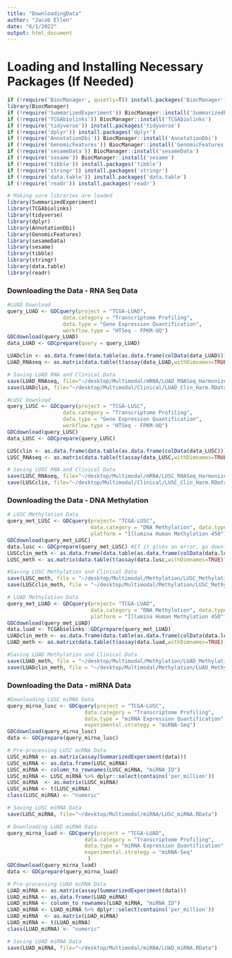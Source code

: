 ```yaml
---
title: "DownloadingData"
author: "Jacob Ellen"
date: "6/1/2022"
output: html_document
---
```


# Loading and Installing Necessary Packages (If Needed)

```r
if (!require('BiocManager', quietly=T)) install.packages('BiocManager')
library(BiocManager)
if (!require('SummarizedExperiment')) BiocManager::install('SummarizedExperiment')
if (!require('TCGAbiolinks')) BiocManager::install('TCGAbiolinks')
if (!require('tidyverse')) install.packages('tidyverse')
if (!require('dplyr')) install.packages('dplyr')
if (!require('AnnotationDbi')) BiocManager::install('AnnotationDbi')
if (!require('GenomicFeatures')) BiocManager::install('GenomicFeatures')
if (!require('sesameData')) BiocManager::install('sesameData')
if (!require('sesame')) BiocManager::install('sesame')
if (!require('tibble')) install.packages('tibble')
if (!require('stringr')) install.packages('stringr')
if (!require('data.table')) install.packages('data.table')
if (!require('readr')) install.packages('readr')

# Making sure libraries are loaded
library(SummarizedExperiment)
library(TCGAbiolinks)
library(tidyverse)
library(dplyr)
library(AnnotationDbi)
library(GenomicFeatures)
library(sesameData)
library(sesame)
library(tibble)
library(stringr)
library(data.table)
library(readr)
```

### Downloading the Data - RNA Seq Data

```r
#LUAD Download
query_LUAD <- GDCquery(project = "TCGA-LUAD", 
                  data.category = "Transcriptome Profiling", 
                  data.type = "Gene Expression Quantification", 
                  workflow.type = "HTSeq - FPKM-UQ")
GDCdownload(query_LUAD)
data_LUAD <- GDCprepare(query = query_LUAD)

LUADclin <- as.data.frame(data.table(as.data.frame(colData(data_LUAD))))
LUAD_RNAseq <- as.matrix(data.table(t(assay(data_LUAD,withDimnames=TRUE))))

# Saving LUAD RNA and Clinical Data
save(LUAD_RNAseq, file="~/desktop/Multimodal/mRNA/LUAD_RNASeq_Harmonized.RData")
save(LUADclin, file="~/desktop/Multimodal/Clinical/LUAD_Clin_Harm.RData")

#LUSC Download
query_LUSC <- GDCquery(project = "TCGA-LUSC", 
                  data.category = "Transcriptome Profiling", 
                  data.type = "Gene Expression Quantification", 
                  workflow.type = "HTSeq - FPKM-UQ")
GDCdownload(query_LUSC)
data_LUSC <- GDCprepare(query_LUSC)

LUSCclin <- as.data.frame(data.table(as.data.frame(colData(data_LUSC))))
LUSC_RNAseq <- as.matrix(data.table(t(assay(data_LUSC,withDimnames=TRUE))))

# Saving LUSC RNA and Clinical Data
save(LUSC_RNAseq, file="~/desktop/Multimodal/mRNA/LUSC_RNASeq_Harmonized.RData")
save(LUSCclin, file="~/desktop/Multimodal/Clinical/LUSC_Clin_Harm.RData")
```

### Downloading the Data - DNA Methylation

```r
# LUSC Methylation Data
query_met_LUSC <- GDCquery(project= "TCGA-LUSC", 
                           data.category = "DNA Methylation", data.type = "Methylation Beta Value",
                           platform = "Illumina Human Methylation 450")
GDCdownload(query_met_LUSC)
data.lusc <- GDCprepare(query_met_LUSC) #If it gives an error, go download the updated TCGAbiolinks version on Github: BiocManager::install("BioinformaticsFMRP/TCGAbiolinks")
LUSCclin_meth <- as.data.frame(data.table(as.data.frame(colData(data.lusc))))
LUSC_meth <- as.matrix(data.table(t(assay(data.lusc,withDimnames=TRUE))))

#Saving LUSC Methylation and Clinical Data
save(LUSC_meth, file = "~/desktop/Multimodal/Methylation/LUSC_Methylation.RData")
save(LUSCclin_meth, file = "~/desktop/Multimodal/Methylation/LUSC_Methylation_Clin.RData")

# LUAD Methylation Data
query_met_LUAD <- GDCquery(project= "TCGA-LUAD", 
                           data.category = "DNA Methylation", data.type = "Methylation Beta Value",
                           platform = "Illumina Human Methylation 450")
GDCdownload(query_met_LUAD)
data.luad <- TCGAbiolinks::GDCprepare(query_met_LUAD)
LUADclin_meth <- as.data.frame(data.table(as.data.frame(colData(data.luad))))
LUAD_meth <- as.matrix(data.table(t(assay(data.luad,withDimnames=TRUE))))

#Saving LUAD Methylation and Clinical Data
save(LUAD_meth, file = "~/desktop/Multimodal/Methylation/LUAD_Methylation.RData")
save(LUADclin_meth, file = "~/desktop/Multimodal/Methylation/LUAD_Methylation_Clin.RData")
```

### Downloading the Data - miRNA Data

```r
#Downloading LUSC miRNA Data
query_mirna_lusc <- GDCquery(project = "TCGA-LUSC",
                         data.category = "Transcriptome Profiling",
                         data.type = "miRNA Expression Quantification",
                         experimental.strategy = "miRNA-Seq")
GDCdownload(query_mirna_lusc)
data <- GDCprepare(query_mirna_lusc)

# Pre-processing LUSC miRNA Data
LUSC_miRNA <- as.matrix(assay(SummarizedExperiment(data)))
LUSC_miRNA <- as.data.frame(LUSC_miRNA)
LUSC_miRNA <- column_to_rownames(LUSC_miRNA, "miRNA_ID")
LUSC_miRNA <- LUSC_miRNA %>% dplyr::select(contains('per_million'))
LUSC_miRNA  <- as.matrix(LUSC_miRNA)
LUSC_miRNA <- t(LUSC_miRNA)
class(LUSC_miRNA) <- "numeric"

# Saving LUSC miRNA Data
save(LUSC_miRNA, file="~/desktop/Multimodal/miRNA/LUSC_miRNA.RData")

# Downloading LUAD miRNA Data
query_mirna_luad <- GDCquery(project = "TCGA-LUAD",
                         data.category = "Transcriptome Profiling",
                         data.type = "miRNA Expression Quantification",
                         experimental.strategy = "miRNA-Seq"
                          )
GDCdownload(query_mirna_luad)
data <- GDCprepare(query_mirna_luad)

# Pre-processing LUAD miRNA Data
LUAD_miRNA <- as.matrix(assay(SummarizedExperiment(data)))
LUAD_miRNA <- as.data.frame(LUAD_miRNA)
LUAD_miRNA <- column_to_rownames(LUAD_miRNA, "miRNA_ID")
LUAD_miRNA <- LUAD_miRNA %>% dplyr::select(contains('per_million'))
LUAD_miRNA  <- as.matrix(LUAD_miRNA)
LUAD_miRNA <- t(LUAD_miRNA)
class(LUAD_miRNA) <- "numeric"

# Saving LUAD miRNA Data
save(LUAD_miRNA, file="~/desktop/Multimodal/miRNA/LUAD_miRNA.RData")
```
